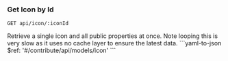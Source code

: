 ### Get Icon by Id

```
GET api/icon/:iconId
```

<Tabs>
  <Tab title='Description'>
    Retrieve a single icon and all public properties at once. Note looping this is very slow as it uses no cache layer to ensure the latest data.
  </Tab>
  <Tab title='Response'>
    ```yaml-to-json
    $ref: '#/contribute/api/models/icon'
    ```
  </Tab>
</Tabs>